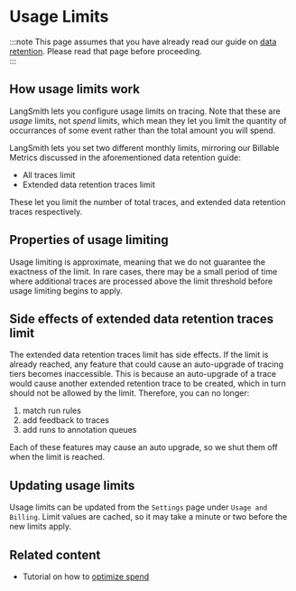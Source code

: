 # Usage Limits

:::note
This page assumes that you have already read our guide on [data retention](./data_retention_billing). Please read that page before proceeding.  
:::

## How usage limits work
LangSmith lets you configure usage limits on tracing. Note that these are *usage* limits, not *spend* limits, which 
mean they let you limit the quantity of occurrances of some event rather than the total amount you will spend. 

LangSmith lets you set two different monthly limits, mirroring our Billable Metrics discussed in the aforementioned data retention guide:

- All traces limit
- Extended data retention traces limit

These let you limit the number of total traces, and extended data retention traces respectively.

## Properties of usage limiting
Usage limiting is approximate, meaning that we do not guarantee the exactness of the limit. In rare cases, there 
may be a small period of time where additional traces are processed above the limit threshold before usage limiting 
begins to apply.

## Side effects of extended data retention traces limit
The extended data retention traces limit has side effects. If the limit is already reached, any feature that could
cause an auto-upgrade of tracing tiers becomes inaccessible. This is because an auto-upgrade of a trace would cause 
another extended retention trace to be created, which in turn should not be allowed by the limit. Therefore, you can
no longer:

1. match run rules
2. add feedback to traces 
3. add runs to annotation queues 

Each of these features may cause an auto upgrade, so we shut them off when the limit is reached. 

## Updating usage limits
Usage limits can be updated from the `Settings` page under `Usage and Billing`. Limit values are cached, so it 
may take a minute or two before the new limits apply.

## Related content

* Tutorial on how to [optimize spend](../../tutorials/Administrators/manage_spend)